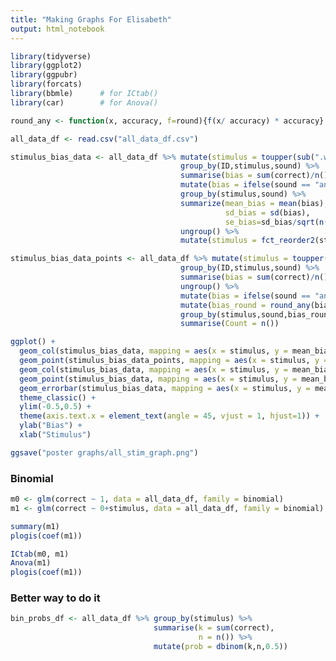 ```yaml
---
title: "Making Graphs For Elisabeth"
output: html_notebook
---
```



```r
library(tidyverse)
library(ggplot2)
library(ggpubr)
library(forcats)
library(bbmle)      # for ICtab()
library(car)        # for Anova()

```

```r
round_any <- function(x, accuracy, f=round){f(x/ accuracy) * accuracy}
```


```r
all_data_df <- read.csv("all_data_df.csv")
```

```r
stimulus_bias_data <- all_data_df %>% mutate(stimulus = toupper(sub(".wav","",sub("sound/","",stimulus)))) %>%
                                      group_by(ID,stimulus,sound) %>% 
                                      summarise(bias = sum(correct)/n() - 0.5) %>% 
                                      mutate(bias = ifelse(sound == "angular",-1*bias,bias)) %>%
                                      group_by(stimulus,sound) %>%
                                      summarize(mean_bias = mean(bias),
                                                sd_bias = sd(bias),
                                                se_bias=sd_bias/sqrt(n())) %>%
                                      ungroup() %>%
                                      mutate(stimulus = fct_reorder2(stimulus, sound, mean_bias))

stimulus_bias_data_points <- all_data_df %>% mutate(stimulus = toupper(sub(".wav","",sub("sound/","",stimulus)))) %>%
                                      group_by(ID,stimulus,sound) %>% 
                                      summarise(bias = sum(correct)/n() - 0.5) %>% 
                                      ungroup() %>%
                                      mutate(bias = ifelse(sound == "angular",-1*bias,bias)) %>%
                                      mutate(bias_round = round_any(bias,0.25)) %>%
                                      group_by(stimulus,sound,bias_round) %>%
                                      summarise(Count = n())
```


```r
ggplot() +
  geom_col(stimulus_bias_data, mapping = aes(x = stimulus, y = mean_bias), color = "black", fill = NA) +
  geom_point(stimulus_bias_data_points, mapping = aes(x = stimulus, y = bias_round, size = Count, color = sound)) +
  geom_col(stimulus_bias_data, mapping = aes(x = stimulus, y = mean_bias, fill = sound), alpha = 0.5) +
  geom_point(stimulus_bias_data, mapping = aes(x = stimulus, y = mean_bias)) +
  geom_errorbar(stimulus_bias_data, mapping = aes(x = stimulus, y = mean_bias, ymin = mean_bias-se_bias, ymax = mean_bias+se_bias), alpha = 1) +
  theme_classic() +
  ylim(-0.5,0.5) +
  theme(axis.text.x = element_text(angle = 45, vjust = 1, hjust=1)) +
  ylab("Bias") +
  xlab("Stimulus")

ggsave("poster graphs/all_stim_graph.png")
```

### Binomial

```r

m0 <- glm(correct ~ 1, data = all_data_df, family = binomial)
m1 <- glm(correct ~ 0+stimulus, data = all_data_df, family = binomial)

summary(m1)
plogis(coef(m1))

ICtab(m0, m1)
Anova(m1)
plogis(coef(m1))
```

### Better way to do it

```r
bin_probs_df <- all_data_df %>% group_by(stimulus) %>%
                                summarise(k = sum(correct),
                                          n = n()) %>%
                                mutate(prob = dbinom(k,n,0.5))
```

